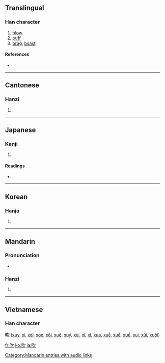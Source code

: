 ==Translingual==

===Han character===
{{Han char|rn=30|rad=口|as=04|sn=7|four=6708<sub>2</sub>|canj=口弓人 (RNO)|ids=⿰[[口]][[欠]]}}

# [[blow]]
# [[puff]]
# [[brag]], [[boast]]

====References====
* {{Han ref|kx=0179.130|dkj=03373|dj=0397.070|hdz=10593.030|uh=5439|ud=21561|bh=A76A|bd=42858}}

----

==Cantonese==

===Hanzi===
{{yue-hanzi|jyut=|y=cheui1}}

# {{defn|Cantonese}}

----

==Japanese==

===Kanji===
{{ja-kanji|grade=c|rs=口04}}

# {{defn|Japanese}}

====Readings====
* {{ja-readings|on=[[すい]] (sui)|kun=[[ふく]] (fuku)}}

----

==Korean==

===Hanja===
{{ko-hanja|hangeul=취|rv=chwi|mr=ch'wi}}

# {{defn|Korean}}

----

==Mandarin==

===Pronunciation===
*{{audio|zh-chuī.ogg|audio}}

===Hanzi===
{{cmn-hanzi|pin=[[chuī]] ([[chui1]])|wg=ch'ui<sup>1</sup>}}

# {{defn|Mandarin}}

[[Category:Mandarin entries with audio links]]

----

==Vietnamese==
===Han character===
'''吹''' ([[xuy]], [[xi]], [[xơi]], [[xoe]], [[xôi]], [[xuê]], [[xuý]], [[xùi]], [[xì]], [[xỉ]], [[xua]], [[xuề]], [[xuế]], [[xuể]], [[xui]], [[xủi]], [[xuôi]])

[[fr:吹]]
[[ko:吹]]
[[ja:吹]]